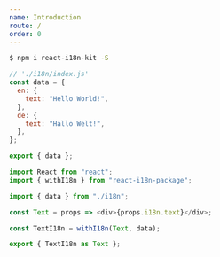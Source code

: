 ```yaml
---
name: Introduction
route: /
order: 0
---
```



<Translator page="index" heading num="0" />

<Translator page="index" num="0" />
<Translator page="index" num="1" />

```sh
$ npm i react-i18n-kit -S
```

<Translator page="index" num="2" />

```js
// './i18n/index.js'
const data = {
  en: {
    text: "Hello World!",
  },
  de: {
    text: "Hallo Welt!",
  },
};

export { data };
```

<Translator page="index" num="3" />

```js
import React from "react";
import { withI18n } from "react-i18n-package";

import { data } from "./i18n";

const Text = props => <div>{props.i18n.text}</div>;

const TextI18n = withI18n(Text, data);

export { TextI18n as Text };
```

<Translator page="index" num="4" />

<Playground>
  <Text />
</Playground>
